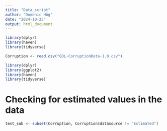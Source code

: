 ---
title: "Data_script"
author: "Domenic Hög"
date: "2024-10-25"
output: html_document
---


```{r}
library(dplyr)
library(haven)
library(tidyverse)
```


```{r}
Corruption <- read.csv("GDL-CorruptionData-1.0.csv")
```

```{r}
library(dplyr)
library(ggplot2)
library(haven)
library(tidyverse)
```


# Checking for estimated values in the data
```{r}
test_sub <- subset(Corruption, Corruption$datasource != "Estimated")
```

